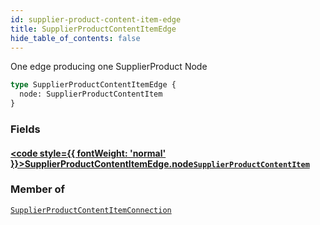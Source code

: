 ```yaml
---
id: supplier-product-content-item-edge
title: SupplierProductContentItemEdge
hide_table_of_contents: false
---
```








One edge producing one SupplierProduct Node

```graphql
type SupplierProductContentItemEdge {
  node: SupplierProductContentItem
}
```


### Fields

#### [<code style={{ fontWeight: 'normal' }}>SupplierProductContentItemEdge.<b>node</b></code>](#)<Bullet />[`SupplierProductContentItem`](/supply/api/graphql-admin/reference/objects/supplier-product-content-item) <Badge class="secondary" text="object"/>
> 
> 



### Member of

[`SupplierProductContentItemConnection`](/supply/api/graphql-admin/reference/objects/supplier-product-content-item-connection)  <Badge class="secondary" text="object"/>



